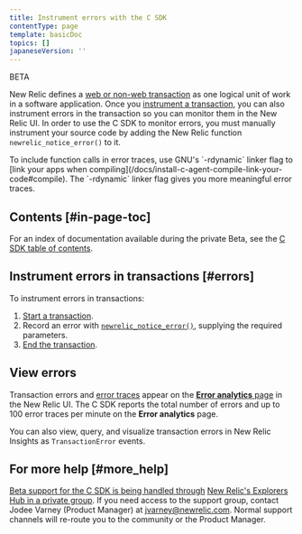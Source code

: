 ```yaml
---
title: Instrument errors with the C SDK
contentType: page
template: basicDoc
topics: []
japaneseVersion: ''
---
```


BETA

New Relic defines a [web or non-web transaction](/docs/apm/transactions/intro-transactions/transactions-new-relic-apm) as one logical unit of work in a software application. Once you [instrument a transaction](/docs/instrument-transactions-c-agent), you can also instrument errors in the transaction so you can monitor them in the New Relic UI. In order to use the C SDK to monitor errors, you must manually instrument your source code by adding the New Relic function `newrelic_notice_error()` to it.

<Callout variant="tip">
  To include function calls in error traces, use GNU's `-rdynamic` linker flag to [link your apps when compiling](/docs/install-c-agent-compile-link-your-code#compile). The `-rdynamic` linker flag gives you more meaningful error traces.
</Callout>

## Contents [#in-page-toc]

For an index of documentation available during the private Beta, see the [C SDK table of contents](https://docs.newrelic.com/docs/c-agent-table-contents).

## Instrument errors in transactions [#errors]

To instrument errors in transactions:

1. [Start a transaction](/docs/instrument-transactions-c-agent#start-transaction).
2. Record an error with [`newrelic_notice_error()`](https://source.datanerd.us/c-agent/c-agent/blob/master/examples/ex_notice_error.c), supplying the required parameters.
3. [End the transaction](/docs/instrument-transactions-c-agent#end-transaction).

## View errors

Transaction errors and [error traces](#error-trace-examples) appear on the [**Error analytics** page](/docs/apm/applications-menu/error-analytics/error-analytics-manage-error-traces) in the New Relic UI. The C SDK reports the total number of errors and up to 100 error traces per minute on the **Error analytics** page.

You can also view, query, and visualize transaction errors in New Relic Insights as `TransactionError` events.

## For more help [#more_help]

[Beta support for the C SDK is being handled through](/docs/instrument-transactions-c-agent#end-transaction) [New Relic's Explorers Hub in a private group](https://discuss.newrelic.com/c/support-products-agents/c-agent-pre-release). If you need access to the support group, contact Jodee Varney (Product Manager) at [jvarney@newrelic.com](mailto:jvarney@newrelic.com). Normal support channels will re-route you to the community or the Product Manager.
